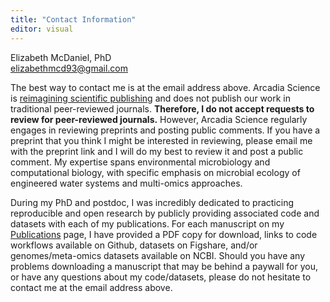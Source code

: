 ```yaml
---
title: "Contact Information"
editor: visual
---
```


Elizabeth McDaniel, PhD\
[elizabethmcd93\@gmail.com](mailto:%20elizabethmcd93@gmail.com)\

The best way to contact me is at the email address above. Arcadia Science is [reimagining scientific publishing](https://research.arcadiascience.com/reimagining-scientific-publishing) and does not publish our work in traditional peer-reviewed journals. **Therefore, I do not accept requests to review for peer-reviewed journals.** However, Arcadia Science regularly engages in reviewing preprints and posting public comments. If you have a preprint that you think I might be interested in reviewing, please email me with the preprint link and I will do my best to review it and post a public comment. My expertise spans environmental microbiology and computational biology, with specific emphasis on microbial ecology of engineered water systems and multi-omics approaches.

During my PhD and postdoc, I was incredibly dedicated to practicing reproducible and open research by publicly providing associated code and datasets with each of my publications. For each manuscript on my [Publications](https://elizabethmcd.github.io/publications/) page, I have provided a PDF copy for download, links to code workflows available on Github, datasets on Figshare, and/or genomes/meta-omics datasets available on NCBI. Should you have any problems downloading a manuscript that may be behind a paywall for you, or have any questions about my code/datasets, please do not hesitate to contact me at the email address above.
